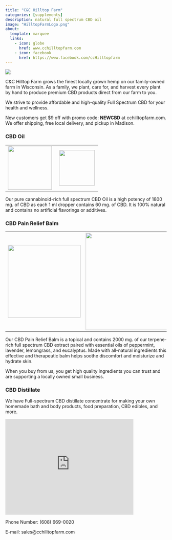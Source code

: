 ```yaml
---
title: "C&C Hilltop Farm"
categories: [supplements]
description: natural full spectrum CBD oil
image: "HilltopFarmLogo.png"
about:
  template: marquee
  links:
    - icon: globe
      href: www.cchilltopfarm.com
    - icon: facebook
      href: https://www.facebook.com/ccHilltopfarm
---
```


![](Hemp%20Plants.jpg)

C&C Hilltop Farm grows the finest locally grown hemp on our family-owned farm in Wisconsin. As a family, we plant, care for, and harvest every plant by hand to produce premium CBD products direct from our farm to you. 

We strive to provide affordable and high-quality Full Spectrum CBD for your health and wellness. 

New customers get \$9 off with promo code: **NEWCBD** at cchilltopfarm.com. We offer shipping, free local delivery, and pickup in Madison.

### CBD Oil

|                                        |                                        |
|--------------------|----------------|
| ![](IMG_1035_cropped.jpg){width="137"} | ![](IMG_1036_cropped.jpg){width="111"} |

Our pure cannabinoid-rich full spectrum CBD Oil is a high potency of 1800 mg. of CBD as each 1 ml dropper contains 60 mg. of CBD. It is 100% natural and contains no artificial flavorings or additives.

### CBD Pain Relief Balm

|                                        |                                        |
|---------------------------|-----------------------------------|
| ![](IMG_2157_cropped.jpg){width="227"} | ![](IMG_2179_cropped.jpg){width="305"} |

Our CBD Pain Relief Balm is a topical and contains 2000 mg. of our terpene-rich full spectrum CBD extract paired with essential oils of peppermint, lavender, lemongrass, and eucalyptus. Made with all-natural ingredients this effective and therapeutic balm helps soothe discomfort and moisturize and hydrate skin.

When you buy from us, you get high quality ingredients you can trust and are supporting a locally owned small business.

### CBD Distillate

We have Full-spectrum CBD distillate concentrate for making your own homemade bath and body products, food preparation, CBD edibles, and more.

```{=html}
<iframe src="https://www.google.com/maps/embed?pb=!1m18!1m12!1m3!1d1031.1276895883027!2d-89.37217263173416!3d43.031551663780334!2m3!1f0!2f0!3f0!3m2!1i1024!2i768!4f13.1!3m3!1m2!1s0x88065291837c9c25%3A0xe1c8c1ff1db8e10!2s2856%20Warner%20Ln%2C%20Madison%2C%20WI%2053713!5e0!3m2!1sen!2sus!4v1667756555013!5m2!1sen!2sus" width="400" height="300" style="border:0;" allowfullscreen="" loading="lazy" referrerpolicy="no-referrer-when-downgrade"></iframe>
```
Phone Number: (608) 669-0020

E-mail: sales\@cchilltopfarm.com
